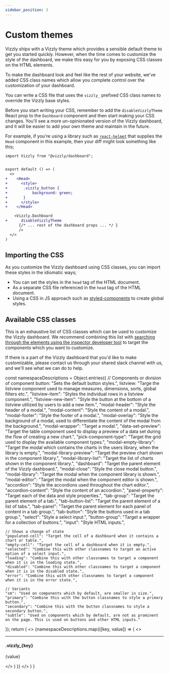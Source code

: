 ```yaml
---
sidebar_position: 3
---
```


# Custom themes

Vizzly ships with a Vizzly theme which provides a sensible default theme to get you started quickly. However, when the time comes to customize the
style of the dashboard, we make this easy for you by exposing CSS classes on the HTML elements.

To make the dashboard look and feel like the rest of your website, we've added CSS class names which allow you complete control over the customization of your dashboard.

You can write a CSS file that uses the `vizzly_` prefixed CSS class names to override the Vizzly base styles.

Before you start writing your CSS, remember to add the `disableVizzlyTheme` React prop to the `Dashboard` component and then start making your CSS changes. You'll see a more un-opinionated version of
the Vizzly dashboard, and it will be easier to add your own theme and maintain in the future.

For example, if you're using a library such as [`react-helmet`](https://www.npmjs.com/package/react-helmet) that supplies the `Head` component in this example,
then your diff might look something like this;

````diff
import Vizzly from "@vizzly/dashboard";


export default () => (
  <>
+    <Head>
+      <style>
+       .vizzly_button {
+           background: green;
+       }
+      </style>
+    </Head>

    <Vizzly.Dashboard
+      disableVizzlyTheme
      {/* ... rest of the dashboard props ... */ }
      />
  </>
)
````

## Importing the CSS
As you customize the Vizzly dashboard using CSS classes, you can import these styles in the idiomatic ways;

- You can set the styles in the `head` tag of the HTML document.
- As a separate CSS file referenced in the `head` tag of the HTML document.
- Using a CSS in JS approach such as [styled-components](https://styled-components.com) to create global styles.

## Available CSS classes

This is an exhaustive list of CSS classes which can be used to customize the Vizzly dashboard. We recommend combining this list
with [searching through the elements using the inspector developer tool](https://developer.chrome.com/docs/devtools/dom/) to target
the components which you want to customize.

If there is a part of the Vizzly dashboard that you'd like to make customizable, please contact us through your 
shared slack channel with us, and we'll see what we can do to help.

  const namespaceDescriptions = Object.entries({
    // Components or division of component
    button: "Sets the default button styles.",
    listview: "Targe the listview component used to manage measures, dimensions, sorts, global filters etc.",
    "listview-item": "Styles the individual rows in a listview component.",
    "listview-new-item": "Style the button at the bottom of a listview utilized by users to add a new item.",
    "modal-header": "Style the header of a modal.",
    "modal-content": "Style the content of a modal.",
    "modal-footer": "Style the footer of a modal.",
    "modal-overlay": "Style the background of a modal, used to differentiate the content of the modal from the background.",
    "modal-wrapper": "Target a modal.",
    "data-set-preview": "Target the table component used to display a preview of a data set during the flow of creating a new chart.",
    "pick-component-type": "Target the grid used to display the available component types.",
    "modal-empty-library": "Target the modal which contains the charts in the users library, when the library is empty.",
    "modal-library-preview": "Target the preview chart shown in the component library.",
    "modal-library-list": "Target the list of charts shown in the component library.",
    "dashboard": "Target the parent element of the Vizzly dashboard.",
    "modal-close": "Style the close modal button.",
    "modal-library": "Target the modal when the component library is shown.",
    "modal-editor": "Target the modal when the component editor is shown.",
    "accordion": "Style the accordions used throughout the chart editor.",
    "accordion-content": "Style the content of an accordion.",
    "panel-property": "Target each of the data and style properties.",
    "tab-group": "Target the parent element of a tab.",
    "tab-button-list": "Target the parent element of a list of tabs.",
    "tab-panel": "Target the parent element for each panel of content in a tab group.",
    "tab-button": "Style the buttons used in a tab group.",
    "select": "Style a select input.",
    "button-group": "Target a wrapper for a collection of buttons.",
    "input": "Style HTML inputs.",
  
    // Shows a change of state
    "populated-cell": "Target the cell of a dashboard when it contains a chart or table.",
    "empty-cell": "Target the cell of a dashboard when it is empty.",
    "selected": "Combine this with other classnames to target an active option of a select input.",
    "loading": "Combine this with other classnames to target a component when it is in the loading state.",
    "disabled": "Combine this with other classnames to target a component when it is in the disabled state.",
    "error": "Combine this with other classnames to target a component when it is in the error state.",
  
    // Variants
    "sm": "Used on components which by default, are smaller in size.",
    "primary": "Combine this with the button classnames to style a primary button.",
    "secondary": "Combine this with the button classnames to style a secondary button.",
    "subtle": "Used on components which by default, are not as prominent on the page. This is used on buttons and other HTML inputs."
  });
  return (
    <>
    {namespaceDescriptions.map(([key, value]) => (
        <>
          <hr />
          <h4>.vizzly_{key}</h4>
          <p>{value}</p>
        </>
      )
    )}
    </>
    )
}

<VizzlyThemeClasses />